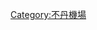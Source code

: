 {{Navbox
| name      = 不丹機場
| title     = {{flagicon|BHU}} 不丹機場
| state     = autocollapse
| listclass = hlist
| above  =
| group1 = 國際機場
| list1  =
*[[帕羅機場]] (PBH)
| group2 = 國內機場
| list2  =
*{{link-en|吉樂卜機場|Gelephu Airport}} (GLU)
*{{link-en|巴斯帕拉唐機場|Bathpalathang Airport}} (BUT)
*{{link-en|塔希岡機場|Yongphulla Airport}} (YON)
}}

<noinclude>
{{collapsible option}}
[[Category:不丹機場]]
</noinclude>